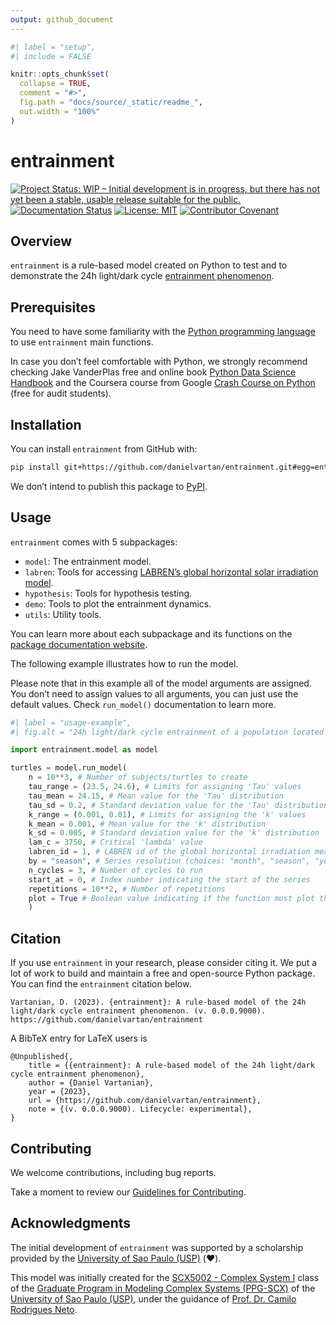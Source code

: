 ```yaml
---
output: github_document
---
```


<!-- README.md is generated from README.Rmd. Please edit that file -->

```r
#| label = "setup",
#| include = FALSE

knitr::opts_chunk$set(
  collapse = TRUE,
  comment = "#>",
  fig.path = "docs/source/_static/readme_",
  out.width = "100%"
)
```

# entrainment

<!-- badges: start -->
[![Project Status: WIP – Initial development is in progress, but there has not yet been a stable, usable release suitable for the public.](https://www.repostatus.org/badges/latest/wip.svg)](https://www.repostatus.org/#wip)
[![Documentation Status](https://readthedocs.org/projects/entrainment/badge/?version=latest)](https://entrainment.readthedocs.io/en/latest/?badge=latest)
[![License: MIT](https://img.shields.io/badge/license-MIT-green)](https://choosealicense.com/licenses/mit/)
[![Contributor Covenant](https://img.shields.io/badge/Contributor%20Covenant-v2.0%20adopted-ff69b4.svg)](https://www.contributor-covenant.org/version/2/1/code_of_conduct/)
<!-- badges: end -->

<!-- TODO: Add Code Coverage, Build check, fair-software.eu, and CII Best Practices -->

## Overview

`entrainment` is a rule-based model created on Python to test and to demonstrate the 24h light/dark cycle [entrainment phenomenon](https://en.wikipedia.org/wiki/Entrainment_(chronobiology)).

## Prerequisites

You need to have some familiarity with the [Python programming language](https://www.python.org/) to use `entrainment` main functions.

In case you don't feel comfortable with Python, we strongly recommend checking Jake VanderPlas free and online book [Python Data Science Handbook](https://jakevdp.github.io/PythonDataScienceHandbook/) and the Coursera course from Google [Crash Course on Python](https://www.coursera.org/learn/python-crash-course) (free for audit students).

## Installation

You can install `entrainment` from GitHub with:

```bash
pip install git+https://github.com/danielvartan/entrainment.git#egg=entrainment
```

We don't intend to publish this package to [PyPI](https://pypi.org/).

## Usage

`entrainment` comes with 5 subpackages:

* `model`: The entrainment model.
* `labren`: Tools for accessing [LABREN's global horizontal solar irradiation model](http://labren.ccst.inpe.br/atlas_2017.html).
* `hypothesis`: Tools for hypothesis testing.
* `demo`: Tools to plot the entrainment dynamics.
* `utils`: Utility tools.

You can learn more about each subpackage and its functions on the [package documentation website](https://entrainment.readthedocs.io).

The following example illustrates how to run the model.

Please note that in this example all of the model arguments are assigned. You don't need to assign values to all arguments, you can just use the default values. Check `run_model()` documentation to learn more.

```python
#| label = "usage-example",
#| fig.alt = "24h light/dark cycle entrainment of a population located at the south of Brazil by season"

import entrainment.model as model

turtles = model.run_model(
    n = 10**3, # Number of subjects/turtles to create
    tau_range = (23.5, 24.6), # Limits for assigning 'Tau' values
    tau_mean = 24.15, # Mean value for the 'Tau' distribution
    tau_sd = 0.2, # Standard deviation value for the 'Tau' distribution
    k_range = (0.001, 0.01), # Limits for assigning the 'k' values
    k_mean = 0.001, # Mean value for the 'k' distribution
    k_sd = 0.005, # Standard deviation value for the 'k' distribution
    lam_c = 3750, # Critical 'lambda' value
    labren_id = 1, # LABREN id of the global horizontal irradiation means
    by = "season", # Series resolution (choices: "month", "season", "year")
    n_cycles = 3, # Number of cycles to run
    start_at = 0, # Index number indicating the start of the series
    repetitions = 10**2, # Number of repetitions
    plot = True # Boolean value indicating if the function must plot the results
    )
```

## Citation

If you use `entrainment` in your research, please consider citing it. We put a
lot of work to build and maintain a free and open-source Python package. You
can find the `entrainment` citation below.

``` 
Vartanian, D. (2023). {entrainment}: A rule-based model of the 24h light/dark cycle entrainment phenomenon. (v. 0.0.0.9000). https://github.com/danielvartan/entrainment
```

A BibTeX entry for LaTeX users is

```
@Unpublished{,
    title = {{entrainment}: A rule-based model of the 24h light/dark cycle entrainment phenomenon},
    author = {Daniel Vartanian},
    year = {2023},
    url = {https://github.com/danielvartan/entrainment},
    note = {(v. 0.0.0.9000). Lifecycle: experimental},
}
```

## Contributing

We welcome contributions, including bug reports.

Take a moment to review our [Guidelines for Contributing](https://entrainment.readthedocs.io/en/latest/contributing.html).

## Acknowledgments

The initial development of `entrainment` was supported by a scholarship provided by the [University of Sao Paulo (USP)](http://usp.br/) (❤️).

This model was initially created for the [SCX5002 - Complex System I](https://uspdigital.usp.br/janus/Disciplina?tipo=D&sgldis=SCX5002&nomdis=&origem=C) class of the [Graduate Program in Modeling Complex Systems (PPG-SCX)](https://www.prpg.usp.br/pt-br/faca-pos-na-usp/programas-de-pos-graduacao/621-modelagem-de-sistemas-complexos) of the [University of Sao Paulo (USP)](https://www5.usp.br/), under the guidance of [Prof. Dr. Camilo Rodrigues Neto](https://orcid.org/0000-0001-6783-6695).

